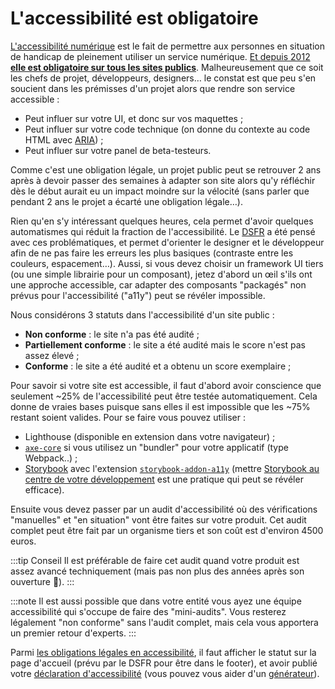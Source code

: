 # L'accessibilité est obligatoire

[L'accessibilité numérique](https://accessibilite.numerique.gouv.fr/) est le fait de permettre aux personnes en situation de handicap de pleinement utiliser un service numérique. [Et depuis 2012 **elle est obligatoire sur tous les sites publics**](https://design.numerique.gouv.fr/accessibilite-numerique/cadre-legal/). Malheureusement que ce soit les chefs de projet, développeurs, designers… le constat est que peu s'en soucient dans les prémisses d'un projet alors que rendre son service accessible :

- Peut influer sur votre UI, et donc sur vos maquettes ;
- Peut influer sur votre code technique (on donne du contexte au code HTML avec [ARIA](https://developer.mozilla.org/en-US/docs/Web/Accessibility/ARIA)) ;
- Peut influer sur votre panel de beta-testeurs.

Comme c'est une obligation légale, un projet public peut se retrouver 2 ans après à devoir passer des semaines à adapter son site alors qu'y réfléchir dès le début aurait eu un impact moindre sur la vélocité (sans parler que pendant 2 ans le projet a écarté une obligation légale…).

Rien qu'en s'y intéressant quelques heures, cela permet d'avoir quelques automatismes qui réduit la fraction de l'accessibilité. Le [DSFR](state-identity/dsfr.mdx) a été pensé avec ces problématiques, et permet d'orienter le designer et le développeur afin de ne pas faire les erreurs les plus basiques (contraste entre les couleurs, espacement…). Aussi, si vous devez choisir un framework UI tiers (ou une simple librairie pour un composant), jetez d'abord un œil s'ils ont une approche accessible, car adapter des composants "packagés" non prévus pour l'accessibilité ("a11y") peut se révéler impossible.

Nous considérons 3 statuts dans l'accessibilité d'un site public :

- **Non conforme** : le site n'a pas été audité ;
- **Partiellement conforme** : le site a été audité mais le score n'est pas assez élevé ;
- **Conforme** : le site a été audité et a obtenu un score exemplaire ;

Pour savoir si votre site est accessible, il faut d'abord avoir conscience que seulement ~25% de l'accessibilité peut être testée automatiquement. Cela donne de vraies bases puisque sans elles il est impossible que les ~75% restant soient valides. Pour se faire vous pouvez utiliser :

- Lighthouse (disponible en extension dans votre navigateur) ;
- [`axe-core`](https://github.com/dequelabs/axe-core) si vous utilisez un "bundler" pour votre applicatif (type Webpack..) ;
- [Storybook](https://github.com/storybookjs/storybook) avec l'extension [`storybook-addon-a11y`](https://storybook.js.org/addons/@storybook/addon-a11y) (mettre [Storybook au centre de votre développement](https://docs.google.com/document/d/1jOwMgouNtsnaqlQB139jzoA5synRfIjhtuUFrHK65-U) est une pratique qui peut se révéler efficace).

Ensuite vous devez passer par un audit d'accessibilité où des vérifications "manuelles" et "en situation" vont être faites sur votre produit. Cet audit complet peut être fait par un organisme tiers et son coût est d'environ 4500 euros.

:::tip Conseil
Il est préférable de faire cet audit quand votre produit est assez avancé techniquement (mais pas non plus des années après son ouverture 🙂).
:::

:::note
Il est aussi possible que dans votre entité vous ayez une équipe accessibilité qui s'occupe de faire des "mini-audits". Vous resterez légalement "non conforme" sans l'audit complet, mais cela vous apportera un premier retour d'experts.
:::

Parmi [les obligations légales en accessibilité](https://design.numerique.gouv.fr/accessibilite-numerique/cadre-legal/), il faut afficher le statut sur la page d'accueil (prévu par le DSFR pour être dans le footer), et avoir publié votre [déclaration d'accessibilité](https://design.numerique.gouv.fr/accessibilite-numerique/declaration-accessibilite) (vous pouvez vous aider d'un [générateur](https://betagouv.github.io/a11y-generateur-declaration/)).
